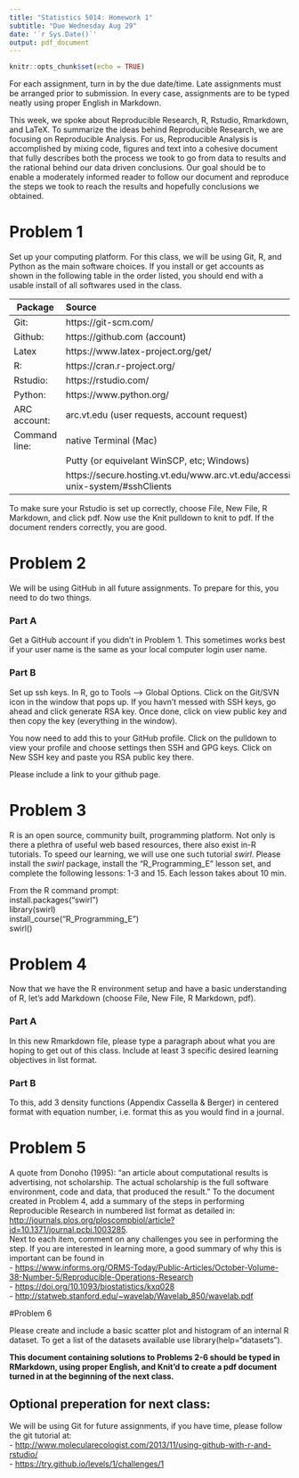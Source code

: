```yaml
---
title: "Statistics 5014: Homework 1"
subtitle: "Due Wednesday Aug 29"
date: '`r Sys.Date()`'
output: pdf_document
---
```


```r
knitr::opts_chunk$set(echo = TRUE)
```

For each assignment, turn in by the due date/time.  Late assignments must be  arranged prior to submission.  In every case, assignments are to be typed neatly using proper English in Markdown.

This week, we spoke about Reproducible Research, R, Rstudio, Rmarkdown, and LaTeX.  To summarize the ideas behind Reproducible Research, we are focusing on Reproducible Analysis.  For us, Reproducible Analysis is accomplished by mixing code, figures and text into a cohesive document that fully describes both the process we took to go from data to results and the rational behind our data driven conclusions.  Our goal should be to enable a moderately informed reader to follow our document and reproduce the steps we took to reach the results and hopefully conclusions we obtained.

# Problem 1

Set up your computing platform.  For this class, we will be using Git, R, and Python as the main software choices.  If you install or get accounts as shown in the following table in the order listed, you should end with a usable install of all softwares used in the class.

Package         Source
-------         --------------------------------
Git:            https://git-scm.com/
Github:         https://github.com (account) 
Latex           https://www.latex-project.org/get/
R:              https://cran.r-project.org/  
Rstudio:        https://rstudio.com/  
Python:         https://www.python.org/ 
ARC account:    arc.vt.edu (user requests, account request)
Command line:   native Terminal (Mac)
                Putty (or equivelant WinSCP, etc; Windows)
                https://secure.hosting.vt.edu/www.arc.vt.edu/accessing-unix-system/#sshClients
-------         --------------------------------

To make sure your Rstudio is set up correctly, choose File, New File, R Markdown, and click pdf.  Now use the Knit pulldown to knit to pdf.  If the document renders correctly, you are good.

# Problem 2

We will be using GitHub in all future assignments.  To prepare for this, you need to do two things.

### Part A
Get a GitHub account if you didn't in Problem 1.  This sometimes works best if your user name is the same as your local computer login user name.  

### Part B
Set up ssh keys. In R, go to Tools --> Global Options.  Click on the Git/SVN icon in the window that pops up.  If you havn't messed with SSH keys, go ahead and click generate RSA key.  Once done, click on view public key and then copy the key (everything in the window). 

You now need to add this to your GitHub profile.  Click on the pulldown to view your profile and choose settings then SSH and GPG keys.  Click on New SSH key and paste you RSA public key there.

Please include a link to your github page.  

# Problem 3

R is an open source, community built, programming platform.  Not only is there a plethra of useful web based resources, there also exist in-R tutorials.  To speed our learning, we will use one such tutorial _swirl_.  Please install the _swirl_ package, install the "R_Programming_E" lesson set, and complete the following lessons: 1-3 and 15.  Each lesson takes about 10 min.  

From the R command prompt:  
install.packages("swirl")  
library(swirl)  
install_course("R_Programming_E")  
swirl()  


# Problem 4

Now that we have the R environment setup and have a basic understanding of R, let's add Markdown (choose File, New File, R Markdown, pdf).  

### Part A
In this new Rmarkdown file, please type a paragraph about what you are hoping to get out of this class.  Include at least 3 specific desired learning objectives in list format.  

### Part B
To this, add 3 density functions (Appendix Cassella & Berger) in centered format with equation number, i.e. format this as you would find in a journal.  

# Problem 5

A quote from Donoho (1995): "an article about computational results is advertising, not scholarship. The actual scholarship is the full software environment, code and data, that produced the result."  To the document created in Problem 4, add a summary of the steps in performing Reproducible Research in numbered list format as detailed in:  
<http://journals.plos.org/ploscompbiol/article?id=10.1371/journal.pcbi.1003285>.  
\newline
Next to each item, comment on any challenges you see in performing the step.  If you are interested in learning more, a good summary of why this is important can be found in  
- <https://www.informs.org/ORMS-Today/Public-Articles/October-Volume-38-Number-5/Reproducible-Operations-Research>  
- <https://doi.org/10.1093/biostatistics/kxq028>  
- <http://statweb.stanford.edu/~wavelab/Wavelab_850/wavelab.pdf>

#Problem 6

Please create and include a basic scatter plot and histogram of an internal R dataset.  To get a list of the datasets available use library(help="datasets").


**This document containing solutions to Problems 2-6 should be typed in RMarkdown, using proper English, and Knit'd to create a pdf document turned in at the beginning of the next class.**


## Optional preperation for next class:  
We will be using Git for future assignments, if you have time, please follow the git tutorial at:  
- <http://www.molecularecologist.com/2013/11/using-github-with-r-and-rstudio/>  
- <https://try.github.io/levels/1/challenges/1>





